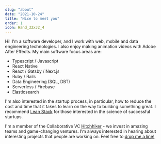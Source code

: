 ```yaml
---
slug: "about"
date: "2021-10-24"
title: "Nice to meet you"
order: 1
icon: Hand_32x32_4
---
```


Hi! I'm a software developer, and I work with web, mobile and data engineering technologies. I also enjoy making animation videos with Adobe After Effects. My main software focus areas are:<br />

- Typescript / Javascript
- React Native
- React / Gatsby / Next.js
- Ruby / Rails
- Data Engineering (SQL, DBT)
- Serverless / Firebase
- Elasticsearch

I'm also interested in the startup process, in particular, how to reduce the cost and time that it takes to learn on the way to building something great. I recommend [Lean Stack](https://leanstack.com/) for those interested in the science of successful startups.

I'm a member of the Collaborative VC [Hitchhiker](https://hitchhiker.vc) - we invest in amazing teams and game-changing ventures. I'm always interested in hearing about interesting projects that people are working on. Feel free to [drop me a line!](mailto:hi@michaeldawson.com.au)
